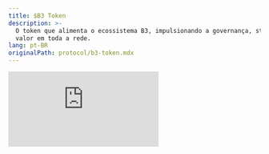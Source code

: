 ```yaml
---
title: $B3 Token
description: >-
  O token que alimenta o ecossistema B3, impulsionando a governança, staking e
  valor em toda a rede.
lang: pt-BR
originalPath: protocol/b3-token.mdx
---
```

<iframe className="aspect-video rounded-xl" src="https://customer-gg6qs7nm5ue94t64.cloudflarestream.com/e786dd29bf71278be8f394fe16276f5e/iframe?muted=true&loop=true&autoplay=true&poster=https%3A%2F%2Fcustomer-gg6qs7nm5ue94t64.cloudflarestream.com%2Fe786dd29bf71278be8f394fe16276f5e%2Fthumbnails%2Fthumbnail.jpg%3Ftime%3D%26height%3D600" title="Tokenomics do \$B3" frameBorder="0" allow="accelerometer; autoplay; clipboard-write; encrypted-media; gyroscope; picture-in-picture" allowFullScreen />

<CodeGroup>

```text Endereço do Contrato
0xB3B32F9f8827D4634fE7d973Fa1034Ec9fdDB3B3
```

</CodeGroup>

Copie este endereço para adicionar \$B3 à sua carteira ou negociar em DEXs.

## O que é \$B3?

**\$B3** é o token de utilidade que alimenta todo o ecossistema B3. Como o token fundamental para uma rede multichain de escalonamento horizontal, B3 possibilita governança, staking e valor através de appchains e aplicações construídas sobre B3.

<img
  src="/images/open-app-layer.png"
  alt="Token B3"
  height="400"
  className="rounded-xl"
  title=""
/>

## Um portfólio de diversão

B3 não é apenas infraestrutura de blockchain. Estamos constantemente construindo experiências de consumo onchain divertidas, com potencial de escala massiva - tudo com o objetivo de criar valor para os **detentores de \$B3.**

<iframe className="aspect-video rounded-xl mb-6" src="https://customer-gg6qs7nm5ue94t64.cloudflarestream.com/3e0d15d4ca0dbdabeaabeee13b4396da/iframe?muted=true&loop=true&autoplay=true&poster=https%3A%2F%2Fcustomer-gg6qs7nm5ue94t64.cloudflarestream.com%2F3e0d15d4ca0dbdabeaabeee13b4396da%2Fthumbnails%2Fthumbnail.jpg%3Ftime%3D%26height%3D600" title="Portfólio \$B3" frameBorder="0" allow="accelerometer; autoplay; clipboard-write; encrypted-media; gyroscope; picture-in-picture" allowFullScreen />

<CardGroup cols={2}>
  <Card href="https://anyspend.b3.fun">
    <img
      src="/images/anyspend-logo-white.svg"
      className="w-full bg-black aspect-video object-contain rounded-2xl p-8 mb-4"
    />

    Pagamentos cross-chain e onramp.
  </Card>
  <Card href="/protocol/staking-b3">
    <img
      src="/images/b3-logo-blue-coin.avif"
      className="w-full bg-black aspect-video object-contain rounded-2xl p-8 mb-4"
    />

    Faça staking para ganhar.
  </Card>
  <Card href="/basement/introduction">
    <img
      src="/images/basement-logo-purple.svg"
      className="w-full bg-black aspect-video object-contain rounded-2xl p-14 mb-4"
    />

    A plataforma de jogos onchain hyper-casual.
  </Card>
  <Card href="/sdk/introduction">
    <img
      src="/images/cursor.png"
      className="w-full bg-black aspect-video object-contain rounded-2xl p-12 mb-4"
    />

    SDKs para bonding de tokens, apostas e mais.
  </Card>
</CardGroup>

### Onde comprar tokens \$B3

<CardGroup cols={3}>
  <Card title="Coinbase" horizontal href="https://www.coinbase.com/price/b3-base">
    <img
      src="/images/coinbase-logo.svg"
      className="w-full bg-black aspect-video object-contain rounded-lg p-2 my-3"
    />

    Compre \$B3 na Coinbase
  </Card>
  <Card title="Bybit" horizontal href="https://www.bybit.com/en/trade/spot/B3/USDT">
    <img
      src="/images/bybit-logo.svg"
      className="w-full bg-black aspect-video object-contain rounded-lg p-2 my-3"
    />

    Negocie \$B3 na Bybit
  </Card>
  <Card title="Gate.io" horizontal href="https://www.gate.io/trade/B3_USDT">
    <img
      src="/images/gateio-logo.svg"
      className="w-full bg-black aspect-video object-contain rounded-lg p-2 my-3"
    />

    Compre \$B3 na Gate.io
  </Card>
  <Card title="KuCoin" horizontal href="https://trade.kucoin.com/B3-USDT?utm_source=community_partner_info">
    <img
      src="/images/kucoin-logo.avif"
      className="w-full bg-black aspect-video object-contain rounded-lg p-2 my-3"
    />

    Adquira \$B3 na KuCoin
  </Card>
  <Card title="MEXC" horizontal href="https://www.mexc.com/exchange/B3_USDT">
    <img
      src="/images/mexc-logo.svg"
      className="w-full bg-black aspect-video object-contain rounded-lg p-2 my-3"
    />

    Negocie \$B3 na MEXC
  </Card>
  <Card title="Aerodrome" horizontal href="https://aerodrome.finance/swap?from=eth&to=0xb3b32f9f8827d4634fe7d973fa1034ec9fddb3b3&chain0=8453&chain1=8453">
    <img
      src="/images/aerodrome-logo.svg"
      className="w-full bg-black aspect-video object-contain rounded-lg p-2 my-3"
    />

    Troque \$B3 no Aerodrome
  </Card>
  <Card title="AlienBase" horizontal href="https://app.alienbase.xyz/?outputCurrency=0xB3B32F9f8827D4634fE7d973Fa1034Ec9fddb3B3&chainId=8453">
    <img
      src="/images/alienbase-logo.svg"
      className="w-full bg-black aspect-video object-contain rounded-lg p-2 my-3"
    />

    Negocie \$B3 no AlienBase
  </Card>
</CardGroup>
